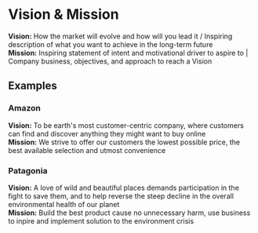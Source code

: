 
# Vision & Mission
**Vision:** How the market will evolve and how will you lead it / Inspiring description of what you want to achieve in the long-term future\
**Mission:** Inspiring statement of intent and motivational driver to aspire to | Company business, objectives, and approach to reach a Vision

<Youtube id="EMIa3XhQpnk" />

## Examples
### Amazon
**Vision:** To be earth's most customer-centric company, where customers can find and discover anything they might want to buy online\
**Mission:** We strive to offer our customers the lowest possible price, the best available selection and utmost convenience

### Patagonia
**Vision:** A love of wild and beautiful places demands participation in the fight to save them, and to help reverse the steep decline in the overall environmental health of our planet\
**Mission:** Build the best product cause no unnecessary harm, use business to inpire and implement solution to the environment crisis